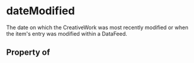   

# dateModified

The date on which the CreativeWork was most recently modified or when the item's entry was modified within a DataFeed.

## Property of



